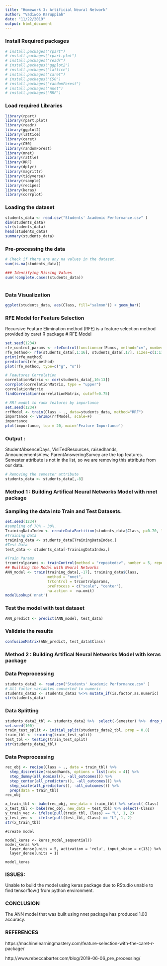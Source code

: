 ```yaml
---
title: "Homework 3: Artificial Neural Network"
author: "Vadiwoo Karuppiah"
date: "11/22/2019"
output: html_document
---
```



### Install Required packages
```r

# install.packages("rpart")
# install.packages("rpart.plot")
# install.packages("readr")
# install.packages("ggplot2")
# install.packages("lattice")
# install.packages("caret")
# install.packages("C50")
# install.packages("randomForest")
# install.packages("nnet")
# install.packages("RRF")


```

### Load required Libraries
```r

library(rpart)
library(rpart.plot)
library(readr)
library(ggplot2)
library(lattice)
library(caret)
library(C50)
library(randomForest)
library(nnet)
library(rattle)
library(RRF)
library(dplyr)
library(magrittr)
library(tidyverse)
library(rsample)
library(recipes)
library(keras)
library(corrplot)

```
### Loading the dataset

```r

students_data <- read.csv("Students' Academic Performance.csv" )
dim(students_data)
str(students_data)
head(students_data)
summary(students_data)
```


### Pre-processing the data

```r
# Check if there are any na values in the dataset.
sum(is.na(students_data))

### Identifying Missing Values
sum(!complete.cases(students_data))
 
```
### Data Visualization
```r
ggplot(students_data, aes(Class, fill="salmon")) + geom_bar()
```



### RFE Model for Feature Selection
Recursive Feature Elimination method (RFE) is a feature selection method provided by caret R package 
# RFE Model
```r
set.seed(1234)
rfe_control_params <- rfeControl(functions=rfFuncs, method="cv", number=10)
rfe_method<- rfe(students_data[,1:16], students_data[,17], sizes=c(1:17), rfeControl=rfe_control_params)
print(rfe_method)
predictors(rfe_method)
plot(rfe_method, type=c("g", "o"))

# Feautures Correlation 
correlationMatrix <- cor(students_data[,10:13])
corrplot(correlationMatrix, type = "upper")
correlationMatrix
findCorrelation(correlationMatrix, cutoff=0.75)


```
```r
# RRf model to rank features by importance
set.seed(1234)
rrfModel <- train(Class ~ ., data=students_data, method="RRF")
importance <- varImp(rrfModel, scale=F)
importance
plot(importance, top = 20, main='Feature Importance')
```



### Output :
StudentAbsenceDays, VisITedResources, raisedhands, AnnouncementsView, ParentAnsweringSurvey are the top features.  Semester attribute is not in the list, so we are removing this attribute from our data.
```r
# Removing the semester attribute
students_data <- students_data[,-8]
```

### **Method 1 : Building Artifical Neural Networks Model with nnet package**

### Sampling the data into Train and Test Datasets.

```r
set.seed(1234)
#sampling of 70% - 30%.
TrainingDataIndex <- createDataPartition(students_data$Class, p=0.70, list = FALSE)
#Training Data
training_data <- students_data[TrainingDataIndex,]
#Test Data
test_data <- students_data[-TrainingDataIndex,]
```

```r
#Train Params
trcontrolparams <- trainControl(method = "repeatedcv", number = 5, repeats=8)
## Building the Model with Neural Networks
ANN_model <- train(training_data[,-17], training_data$Class,
                   method = "nnet",
                   trControl = trcontrolparams,
                   preProcess = c("scale", "center"),
                   na.action =  na.omit)
modelLookup('nnet')


```


### Test the model with test dataset
```r
ANN_predict <- predict(ANN_model, test_data)
```


### Validate the results
```r
confusionMatrix(ANN_predict, test_data$Class)
```
### **Method 2 : Building Artifical Neural Networks Model with keras package**

### **Data Preprocessing **
```r
students_data2 <- read.csv("Students' Academic Performance.csv" )
# All factor variables converted to numeric 
students_data2 <- students_data2 %<>% mutate_if(is.factor,as.numeric)
str(students_data)

```

### Data Splitting
```r
students_data2_tbl <- students_data2 %>%  select(-Semester) %>%  drop_na() %>%  select(Class, everything()) 
set.seed(100) 
train_test_split <- initial_split(students_data2_tbl, prop = 0.8) 
train_tbl <- training(train_test_split) 
test_tbl <- testing(train_test_split)
str(students_data2_tbl)
```
### Data Preprocessing
```r
rec_obj <- recipe(Class ~ ., data = train_tbl) %>%  
  step_discretize(raisedhands, options = list(cuts = 4)) %>%  
  step_dummy(all_nominal(), -all_outcomes()) %>%  
  step_center(all_predictors(), -all_outcomes()) %>%  
  step_scale(all_predictors(), -all_outcomes()) %>%  
  prep(data = train_tbl)
rec_obj

```

```r
x_train_tbl <- bake(rec_obj, new_data = train_tbl) %>% select(-Class) 
x_test_tbl <- bake(rec_obj, new_data = test_tbl) %>% select(-Class) 
y_train_vec <- ifelse(pull(train_tbl, Class) == "L", 1, 2)
y_test_vec <-  ifelse(pull(test_tbl, Class) == "L", 1, 2) 
str(x_train_tbl)
```
```create
#create model

model_keras <- keras_model_sequential() 
model_keras %>%
  layer_dense(units = 5, activation = 'relu', input_shape = c(13)) %>%
  layer_dense(units = 1)

model_keras

```
### ISSUES:
Unable to build the model using keras package due to RStudio unable to find tensorflow() from python environment.

### **CONCLUSION**
The ANN model that was built using nnet package has produced 1.00 accuracy. 

### **REFERENCES**
https://machinelearningmastery.com/feature-selection-with-the-caret-r-package/

http://www.rebeccabarter.com/blog/2019-06-06_pre_processing/